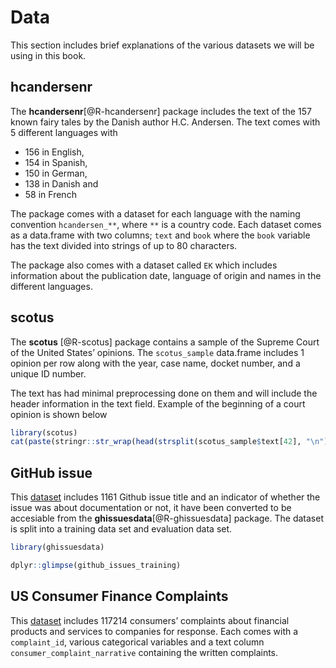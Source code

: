 # Data {#appendixdata}

This section includes brief explanations of the various datasets we will be using in this book.

## hcandersenr 

The **hcandersenr**[@R-hcandersenr] package includes the text of the 157 known fairy tales by the Danish author H.C. Andersen. 
The text comes with 5 different languages with 

- 156 in English,
- 154 in Spanish,
- 150 in German,
- 138 in Danish and
- 58 in French

The package comes with a dataset for each language with the naming convention `hcandersen_**`,
where `**` is a country code.
Each dataset comes as a data.frame with two columns; `text` and `book` where the `book` variable has the text divided into strings of up to 80 characters.

The package also comes with a dataset called `EK` which includes information about the publication date, language of origin and names in the different languages.

## scotus 

The **scotus** [@R-scotus] package contains a sample of the Supreme Court of the United States' opinions.
The `scotus_sample` data.frame includes 1 opinion per row along with the year, case name, docket number, and a unique ID number.

The text has had minimal preprocessing done on them and will include the header information in the text field.
Example of the beginning of a court opinion is shown below
 
```r
library(scotus)
cat(paste(stringr::str_wrap(head(strsplit(scotus_sample$text[42], "\n")[[1]])), collapse = "\n"))
```

## GitHub issue 

This [dataset](https://github.com/explosion/projects/tree/master/textcat-docs-issues) includes 1161 Github issue title and an indicator of whether the issue was about documentation or not, it have been converted to be accesiable from the **ghissuesdata**[@R-ghissuesdata] package.
The dataset is split into a training data set and evaluation data set.

```r
library(ghissuesdata)

dplyr::glimpse(github_issues_training)
```

## US Consumer Finance Complaints 

This [dataset](https://www.kaggle.com/cfpb/us-consumer-finance-complaints) includes 117214 consumers’ complaints about financial products and services to companies for response. Each comes with a `complaint_id`, various categorical variables and a text column `consumer_complaint_narrative` containing the written complaints.
